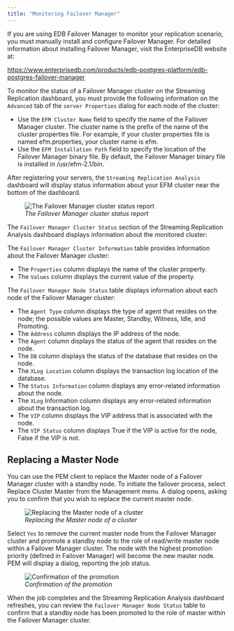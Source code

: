```yaml
---
title: "Monitoring Failover Manager"
---
```






If you are using EDB Failover Manager to monitor your replication scenario, you must manually install and configure Failover Manager. For detailed information about installing Failover Manager, visit the EnterpriseDB website at:

<https://www.enterprisedb.com/products/edb-postgres-platform/edb-postgres-failover-manager>

To monitor the status of a Failover Manager cluster on the Streaming Replication dashboard, you must provide the following information on the `Advanced` tab of the `server Properties` dialog for each node of the cluster:

-   Use the `EFM Cluster Name` field to specify the name of the Failover Manager cluster. The cluster name is the prefix of the name of the cluster properties file. For example, if your cluster properties file is named efm.properties, your cluster name is efm.
-   Use the `EFM Installation Path` field to specify the location of the Failover Manager binary file. By default, the Failover Manager binary file is installed in /usr/efm-2.1/bin.

After registering your servers, the `Streaming Replication Analysis` dashboard will display status information about your EFM cluster near the bottom of the dashboard.

<figure><img src="images/failover_manager_cluster_status_report.png" class="align-center" alt="The Failover Manager cluster status report" /><figcaption aria-hidden="true"><em>The Failover Manager cluster status report</em></figcaption></figure>

The `Failover Manager Cluster Status` section of the Streaming Replication Analysis dashboard displays information about the monitored cluster:

The `Failover Manager Cluster Information` table provides information about the Failover Manager cluster:

-   The `Properties` column displays the name of the cluster property.
-   The `Values` column displays the current value of the property.

The `Failover Manager Node Status` table displays information about each node of the Failover Manager cluster:

-   The `Agent Type` column displays the type of agent that resides on the node; the possible values are Master, Standby, Witness, Idle, and Promoting.
-   The `Address` column displays the IP address of the node.
-   The `Agent` column displays the status of the agent that resides on the node.
-   The `DB` column displays the status of the database that resides on the node.
-   The `XLog Location` column displays the transaction log location of the database.
-   The `Status Information` column displays any error-related information about the node.
-   The `XLog` Information column displays any error-related information about the transaction log.
-   The `VIP` column displays the VIP address that is associated with the node.
-   The `VIP Status` column displays True if the VIP is active for the node, False if the VIP is not.

## Replacing a Master Node

You can use the PEM client to replace the Master node of a Failover Manager cluster with a standby node. To initiate the failover process, select Replace Cluster Master from the Management menu. A dialog opens, asking you to confirm that you wish to replace the current master node.

<figure><img src="images/replace_master_node_of_cluster.png" class="align-center" alt="Replacing the Master node of a cluster" /><figcaption aria-hidden="true"><em>Replacing the Master node of a cluster</em></figcaption></figure>

Select `Yes` to remove the current master node from the Failover Manager cluster and promote a standby node to the role of read/write master node within a Failover Manager cluster. The node with the highest promotion priority (defined in Failover Manager) will become the new master node. PEM will display a dialog, reporting the job status.

<figure><img src="images/confirmation_of_promotion.png" class="align-center" alt="Confirmation of the promotion" /><figcaption aria-hidden="true"><em>Confirmation of the promotion</em></figcaption></figure>

When the job completes and the Streaming Replication Analysis dashboard refreshes, you can review the `Failover Manager Node Status` table to confirm that a standby node has been promoted to the role of master within the Failover Manager cluster.

